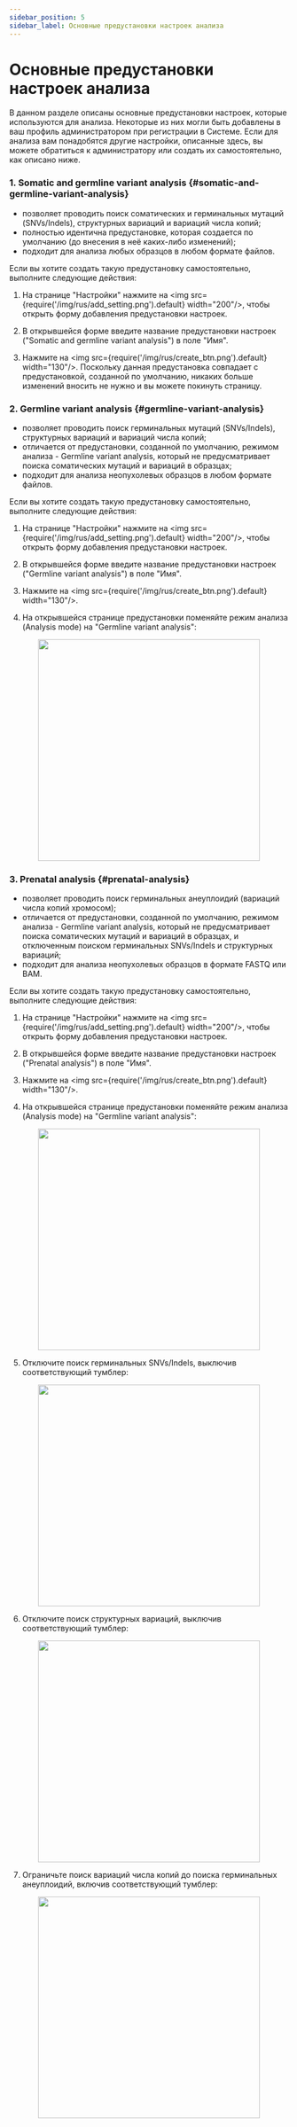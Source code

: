 ```yaml
---
sidebar_position: 5
sidebar_label: Основные предустановки настроек анализа
---
```


# Основные предустановки настроек анализа

В данном разделе описаны основные предустановки настроек, которые используются для анализа. Некоторые из них
могли быть добавлены в ваш профиль администратором при регистрации в Системе. Если для анализа
вам понадобятся другие настройки, описанные здесь, вы можете обратиться к администратору или создать их самостоятельно,
как описано ниже.

### 1. Somatic and germline variant analysis {#somаtic-and-germline-variant-analysis}

- позволяет проводить поиск соматических и герминальных мутаций (SNVs/Indels), структурных вариаций и вариаций
числа копий;
- полностью идентична предустановке, которая создается по умолчанию (до внесения в неё каких-либо изменений);
- подходит для анализа любых образцов в любом формате файлов.

Если вы хотите создать такую предустановку самостоятельно, выполните следующие действия:

1. На странице "Настройки" нажмите на <img src={require('/img/rus/add_setting.png').default} width="200"/>,
чтобы открыть форму добавления предустановки настроек.

2. В открывшейся форме введите название предустановки настроек ("Somatic and germline variant analysis") в поле "Имя".

3. Нажмите на <img src={require('/img/rus/create_btn.png').default} width="130"/>.
Поскольку данная предустановка совпадает с предустановкой, созданной по умолчанию, никаких больше изменений вносить
не нужно и вы можете покинуть страницу.

### 2. Germline variant analysis {#germline-variant-analysis}

- позволяет проводить поиск герминальных мутаций (SNVs/Indels), структурных вариаций и вариаций числа копий;
- отличается от предустановки, созданной по умолчанию, режимом анализа - Germline variant analysis, который
не предусматривает поиска соматических мутаций и вариаций в образцах;
- подходит для анализа неопухолевых образцов в любом формате файлов.

Если вы хотите создать такую предустановку самостоятельно, выполните следующие действия:

1. На странице "Настройки" нажмите на <img src={require('/img/rus/add_setting.png').default} width="200"/>,
чтобы открыть форму добавления предустановки настроек.

2. В открывшейся форме введите название предустановки настроек ("Germline variant analysis") в поле "Имя".

3. Нажмите на <img src={require('/img/rus/create_btn.png').default} width="130"/>.

4. На открывшейся странице предустановки поменяйте режим анализа (Analysis mode) на "Germline variant analysis":

<p align="center">
<img src={require('/img/rus/change_to_germline.png').default} width="400"/>
</p>

### 3. Prenatal analysis {#prenatal-analysis}

- позволяет проводить поиск герминальных анеуплоидий (вариаций числа копий хромосом);
- отличается от предустановки, созданной по умолчанию, режимом анализа - Germline variant analysis, который
не предусматривает поиска соматических мутаций и вариаций в образцах, и отключенным поиском герминальных SNVs/Indels
и структурных вариаций;
- подходит для анализа неопухолевых образцов в формате FASTQ или BAM.

Если вы хотите создать такую предустановку самостоятельно, выполните следующие действия:

1. На странице "Настройки" нажмите на <img src={require('/img/rus/add_setting.png').default} width="200"/>,
чтобы открыть форму добавления предустановки настроек.

2. В открывшейся форме введите название предустановки настроек ("Prenatal analysis") в поле "Имя".

3. Нажмите на <img src={require('/img/rus/create_btn.png').default} width="130"/>.

4. На открывшейся странице предустановки поменяйте режим анализа (Analysis mode) на "Germline variant analysis":

<p align="center">
<img src={require('/img/rus/change_to_germline.png').default} width="400"/>
</p>

5. Отключите поиск герминальных SNVs/Indels, выключив соответствующий тумблер:

<p align="center">
<img src={require('/img/rus/turn_off_germline.png').default} width="400"/>
</p>

6. Отключите поиск структурных вариаций, выключив соответствующий тумблер:

<p align="center">
<img src={require('/img/rus/turn_off_structural.png').default} width="400"/>
</p>

7. Ограничьте поиск вариаций числа копий до поиска герминальных анеуплоидий, включив соответствующий тумблер:

<p align="center">
<img src={require('/img/rus/turn_on_aneuploidies.png').default} width="400"/>
</p>

